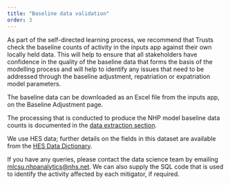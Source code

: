 ```yaml
---
title: "Baseline data validation"
order: 3
---
```


As part of the self-directed learning process, we recommend that Trusts check the baseline counts of activity in the inputs app against their own locally held data. This will help to ensure that all stakeholders have confidence in the quality of the baseline data that forms the basis of the modelling process and will help to identify any issues that need to be addressed through the baseline adjustment, repatriation or expatriation model parameters. 

The baseline data can be downloaded as an Excel file from the inputs app, on the Baseline Adjustment page. 

The processing that is conducted to produce the NHP model baseline data counts is documented in the [data extraction section](../data_extraction/). 

We use HES data; further details on the fields in this dataset are available from the [HES Data Dictionary](https://digital.nhs.uk/data-and-information/data-tools-and-services/data-services/hospital-episode-statistics/hospital-episode-statistics-data-dictionary). 

If you have any queries, please contact the data science team by emailing [mlcsu.nhpanalytics@nhs.net](mailto:mlcsu.nhpanalytics@nhs.net). We can also supply the SQL code that is used to identify the activity affected by each mitigator, if required. 